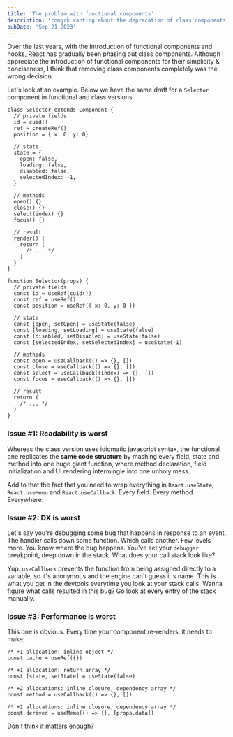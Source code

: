 ```yaml
---
title: 'The problem with functional components'
description: 'romgrk ranting about the deprecation of class components'
pubDate: 'Sep 21 2023'
---
```



Over the last years, with the introduction of functional components and hooks, React has gradually been phasing out class components. Although I appreciate the introduction of functional components for their simplicity & conciseness, I think that removing class components completely was the wrong decision.

Let's look at an example. Below we have the same draft for a `Selector` component in functional and class versions.

<div class="row mb-1">

```tsx
class Selector extends Component {
  // private fields
  id = cuid()
  ref = createRef()
  position = { x: 0, y: 0}

  // state
  state = {
    open: false,
    loading: false,
    disabled: false,
    selectedIndex: -1,
  }

  // methods
  open() {}
  close() {}
  select(index) {}
  focus() {}

  // result
  render() {
    return (
      /* ... */
    )
  }
}
```

```tsx
function Selector(props) {
  // private fields
  const id = useRef(cuid())
  const ref = useRef()
  const position = useRef({ x: 0, y: 0 })

  // state
  const [open, setOpen] = useState(false)
  const [loading, setLoading] = useState(false)
  const [disabled, setDisabled] = useState(false)
  const [selectedIndex, setSelectedIndex] = useState(-1)

  // methods
  const open = useCallback(() => {}, [])
  const close = useCallback(() => {}, [])
  const select = useCallback((index) => {}, [])
  const focus = useCallback(() => {}, [])

  // result
  return (
    /* ... */
  )
}
```

</div>

### Issue #1: Readability is worst

Whereas the class version uses idiomatic javascript syntax, the functional one replicates the **same code structure** by mashing every field, state and method into one huge giant function, where method declaration, field initialization and UI rendering intermingle into one unholy mess.

Add to that the fact that you need to wrap everything in `React.useState`, `React.useMemo` and `React.useCallback`. Every field. Every method. Everywhere.

### Issue #2: DX is worst

Let's say you're debugging some bug that happens in response to an event. The handler calls down some function. Which calls another. Few levels more. You know where the bug happens. You've set your `debugger` breakpoint, deep down in the stack. What does your call stack look like?

<ExampleStack client:load />

Yup. `useCallback` prevents the function from being assigned directly to a variable, so it's anonymous and the engine can't guess it's name. This is what you get in the devtools everytime you look at your stack calls. Wanna figure what calls resulted in this bug? Go look at every entry of the stack manually.

### Issue #3: Performance is worst

This one is obvious. Every time your component re-renders, it needs to make:

```tsx
/* +1 allocation: inline object */
const cache = useRef({})

/* +1 allocation: return array */
const [state, setState] = useState(false)

/* +2 allocations: inline closure, dependency array */
const method = useCallback(() => {}, [])

/* +2 allocations: inline closure, dependency array */
const derived = useMemo(() => {}, [props.data])
```

Don't think it matters enough?

<ExamplePerformance client:load />
